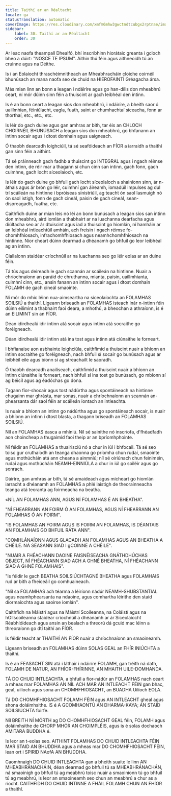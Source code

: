 ```yaml
---
title: Taithí ar an Réaltacht
locale: ga
statusTranslation: automatic
coverImage: https://res.cloudinary.com/xmfm6mhw3gwctndtcubgx2rptnae/image/upload/v1740337243/small_cover_educacion_fundamental_a051170f1c.webp
sidebar:
    label: 30. Taithí ar an Réaltacht
    order: 30
---
```

Ar leac naofa theampall Dhealfó, bhí inscríbhinn hiorátaic greanta i gcloch bheo a dúirt: "NOSCE TE IPSUM". Aithin thú féin agus aithneoidh tú an cruinne agus na Déithe.

Is í an Eolaíocht thraschéimnitheach an Mheabhracháin cloiche coirnéil bhunúsach an mana naofa seo de chuid na HIEROFAINTÍ Gréagacha ársa.

Más mian linn an bonn a leagan i ndáiríre agus go han-dílis don mheabhrú ceart, ní mór dúinn sinn féin a thuiscint ar gach leibhéal den intinn.

Is é an bonn ceart a leagan síos don mheabhrú, i ndáiríre, a bheith saor ó uaillmhian, féiniúlacht, eagla, fuath, saint ar chumhachtaí síceacha, fonn ar thorthaí, etc., etc., etc.

Is léir do gach duine agus gan amhras ar bith, tar éis an CHLOCH CHOIRNÉIL BHUNÚSACH a leagan síos don mheabhrú, go bhfanann an intinn socair agus i dtost domhain agus uaigneach.

Ó thaobh dearcadh loighciúil, tá sé seafóideach an FÍOR a iarraidh a thaithí gan sinn féin a aithint.

Tá sé práinneach gach fadhb a thuiscint go INTEGRAL agus i ngach réimse den intinn, de réir mar a thagann sí chun cinn san intinn, gach fonn, gach cuimhne, gach locht síceolaíoch, etc.

Is léir do gach duine go bhfuil gach locht síceolaíoch a shainíonn sinn, ár n-áthais agus ár brón go léir, cuimhní gan áireamh, iomadúil impulses ag dul trí scáileán na hintinne i bpróiseas sinistriúil, ag teacht ón saol lasmuigh nó ón saol istigh, fonn de gach cineál, paisin de gach cineál, sean-díspreagadh, fuatha, etc.

Caithfidh duine ar mian leis nó léi an bonn bunúsach a leagan síos san intinn don mheabhrú, aird iomlán a thabhairt ar na luachanna dearfacha agus diúltacha seo ar ár dtuiscint agus iad a thuiscint go hiomlán, ní hamháin ar an leibhéal intleachtúil amháin, ach freisin i ngach réimse fo-chomhfhiosach, infrachomhfhiosach agus neamhchomhfhiosach na hintinne. Níor cheart dúinn dearmad a dhéanamh go bhfuil go leor leibhéal ag an intinn.

Ciallaíonn staidéar críochnúil ar na luachanna seo go léir eolas ar an duine féin.

Tá tús agus deireadh le gach scannán ar scáileán na hintinne. Nuair a chríochnaíonn an paráid de chruthanna, mianta, paisin, uaillmhianta, cuimhní cinn, etc., ansin fanann an intinn socair agus i dtost domhain FOLAMH de gach cineál smaointe.

Ní mór do mhic léinn nua-aimseartha na síceolaíochta an FOLAMHAS SOILSIÚ a thaithí. Ligeann briseadh an FOLAMHAS isteach inár n-intinn féin dúinn eilimint a thabhairt faoi deara, a mhothú, a bheochan a athraíonn, is é an EILIMINT sin an FÍOR.

Déan idirdhealú idir intinn atá socair agus intinn atá socraithe go foréigneach.

Déan idirdhealú idir intinn atá ina tost agus intinn atá ciúnaithe le forneart.

I bhfianaise aon asbhainte loighciúla, caithfimid a thuiscint nuair a bhíonn an intinn socraithe go foréigneach, nach bhfuil sí socair go bunúsach agus ar leibhéil eile agus bíonn sí ag streachailt le saoradh.

Ó thaobh dearcadh anailíseach, caithfimid a thuiscint nuair a bhíonn an intinn ciúnaithe le forneart, nach bhfuil sí ina tost go bunúsach, go mbíonn sí ag béicíl agus ag éadóchas go dona.

Tagann fíor-shocair agus tost nádúrtha agus spontáineach na hintinne chugainn mar ghrásta, mar sonas, nuair a chríochnaíonn an scannán an-phearsanta dár saol féin ar scáileán iontach an intleachta.

Is nuair a bhíonn an intinn go nádúrtha agus go spontáineach socair, is nuair a bhíonn an intinn i dtost blasta, a thagann briseadh an FOLAMHAS SOILSIÚ.

Níl an FOLAMHAS éasca a mhíniú. Níl sé sainithe nó inscríofa, d’fhéadfadh aon choincheap a thugaimid faoi theip ar an bpríomhphointe.

Ní féidir an FOLAMHAS a thuairisciú nó a chur in iúl i bhfocail. Tá sé seo toisc gur cruthaíodh an teanga dhaonna go príomha chun rudaí, smaointe agus mothúcháin atá ann cheana a ainmniú; níl sé oiriúnach chun feiniméin, rudaí agus mothúcháin NEAMH-EINNIÚLA a chur in iúl go soiléir agus go sonrach.

Dáiríre, gan amhras ar bith, tá sé amaideach agus mícheart go hiomlán iarracht a dhéanamh an FOLAMHAS a phlé laistigh de theorainneacha teanga atá teoranta ag foirmeacha na beatha.

«NÍL AN FOLAMHAS ANN, AGUS NÍ FOLAMHAS É AN BHEATHA".

"NÍ FHEARRANN AN FOIRM Ó AN FOLAMHAS, AGUS NÍ FHEARRANN AN FOLAMHAS Ó AN FOIRM".

"IS FOLAMHAS AN FOIRM AGUS IS FOIRM AN FOLAMHAS, IS DÉANTAIS AN FOLAMHAIS GO BHFUIL RÁTA ANN".

"COMHLÁNAÍONN AGUS GLACADH AN FOLAMHAS AGUS AN BHEATHA A CHÉILE. NÁ SEASANN SIAD I gCOINNE A CHÉILE".

"NUAIR A FHÉACHANN DAOINE FAISNÉISEACHA GNÁTHDHÚCHAS OBJECT, NÍ FHÉACHANN SIAD ACH A GHNÉ BHEATHA, NÍ FHÉACHANN SIAD A GHNÉ FOLAMHAIS".

"Is féidir le gach BEATHA SOILSIÚCHTAGNÉ BHEATHA agus FOLAMHAIS rud ar bith a fheiceáil go comhuaineach.

"Níl sa FOLAMHAS ach téarma a léiríonn nádúr NEAMH-SHUBSTANTIAL agus neamhphearsanta na ndaoine, agus comhartha léirithe den staid díormaíochta agus saoirse iomlán".

Caithfidh na Máistrí agus na Máistrí Scoileanna, na Coláistí agus na hOllscoileanna staidéar críochnúil a dhéanamh ar ár Síceolaíocht Réabhlóideach agus ansin an bealach a threorú dá gcuid mac léinn a threoraíonn go dtí taithí an FÍOR.

Is féidir teacht ar THAITHÍ AN FÍOR nuair a chríochnaíonn an smaoineamh.

Ligeann briseadh an FOLAMHAS dúinn SOLAS GEAL an FHÍR INIÚCHTA a thaithí.

Is é an FEASACHT SIN atá i láthair i ndáiríre FOLAMH, gan tréith ná dath, FOLAMH DE NATUR, AN FHÍOR-FHÍRINNE, AN MHAITH UILE-DOMHANDA.

TÁ DO CHUID INTLEACHTA, a bhfuil a fíor-nádúr an FOLAMHAS nach ceart a mheas mar FOLAMHAS AN NÍL ACH MAR AN INTLEACHT FÉIN gan bhac, geal, uilíoch agus sona an CHOMHFHIOSACHT, an BUADHA Uilíoch EOLA.

Tá DO CHOMHFHIOSACHT FOLAMH FÉIN agus AN INTLEACHT gheal agus shona doláimhsithe. IS é A GCOMHAONTÚ AN DHARMA-KAYA; AN STAID SOILSIÚCHTA foirfe.

Níl BREITH NÍ MÓRTH ag DO CHOMHFHIOSACHT GEAL féin, FOLAMH agus doláimhsithe de CHORP MHÓR AN CHOIMPLÉIS, agus is é solas dochaoch AMITARA BUDDHA é.

Is leor an t-eolas seo. AITHINT FOLAMHAS DO CHUID INTLEACHTA FÉIN MAR STAID AN BHUDDHA agus a mheas mar DO CHOMHFHIOSACHT FÉIN, lean ort i SPIRID NAofA AN BHUDDHA.

Caomhnaigh DO CHUID INTLEACHTA gan a bheith suaite le linn AN MHEABHRÁNACHÁIN, déan dearmad go bhfuil tú sa MHEABHRÁNACHÁN, ná smaoinigh go bhfuil tú ag meabhrú toisc nuair a smaoiníonn tú go bhfuil tú ag meabhrú, is leor an smaoineamh seo chun an meabhrú a chur as a riocht. CAITHFIDH DO CHUID INTINNE A FHÁIL FOLAMH CHUN AN FHÍOR a thaithí.

